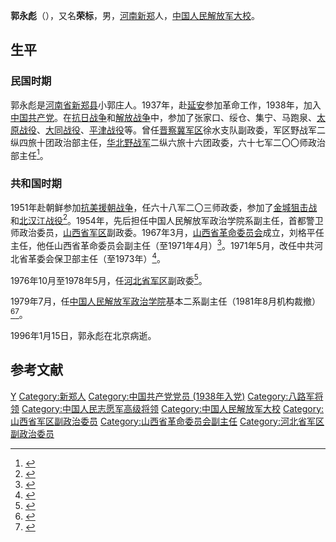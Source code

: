 {{Infobox_officeholder
| name = 郭永彪
| image name = 
| width = 150px
| now = 山西省革命委员会副主任
| period =
| Sex = 男 
| party = {{CPC}}
| Native place =[[河南省|河南省]][[新郑县|新郑县]]
| date of birth = 1917年
| date of death = 1996年1月15日
| place of birth ={{CHN}}[[河南省|河南省]][[新郑县|新郑县]]
| place of death = {{CHN}}[[北京市|北京市]]
| educate =
| past = 
}}
'''郭永彪'''（{{bd|1917年||1996年|1月15日}}），又名'''荣标'''，男，[[河南省|河南]][[新郑县|新郑]]人，[[中国人民解放军大校|中国人民解放军大校]]。

== 生平 ==
=== 民国时期 ===
郭永彪是[[河南省|河南省]][[新郑县|新郑县]]小郭庄人。1937年，赴[[延安|延安]]参加革命工作，1938年，加入[[中国共产党|中国共产党]]。在[[抗日战争|抗日战争]]和[[解放战争|解放战争]]中，参加了张家口、绥仓、集宁、马跑泉、[[太原战役|太原战役]]、[[大同战役|大同战役]]、[[平津战役|平津战役]]等。曾任[[晋察冀军区|晋察冀军区]]徐水支队副政委，军区野战军二纵四旅十团政治部主任，[[华北野战军|华北野战军]]二纵六旅十六团政委，六十七军二〇〇师政治部主任<ref>{{cite book|author1=邵文杰总纂；河南省地方史志编纂委员会编纂|title=河南省志 第62卷 人物简介|date=1997年3月|publisher=河南人民出版社|location=郑州|isbn=7-215-03929-3|pages=159|accessdate=2015-07-12}}</ref>。

=== 共和国时期 ===
1951年赴朝鲜参加[[抗美援朝战争|抗美援朝战争]]，任六十八军二〇三师政委，参加了[[金城狙击战|金城狙击战]]和[[北汉江战役|北汉江战役]]<ref>{{cite book|author1=[[陈忠龙|陈忠龙]]|title=中国人民志愿军人物志 修订合卷本|date=2009年4月|publisher=江苏人民出版社|location=南京|isbn=978-7-214-01777-2|pages=1039|accessdate=2015-07-12}}</ref>。1954年，先后担任中国人民解放军政治学院系副主任，首都警卫师政治委员，[[山西省军区|山西省军区]]副政委。1967年3月，[[山西省革命委员会|山西省革命委员会]]成立，刘格平任主任，他任山西省革命委员会副主任（至1971年4月）<ref>{{cite book|author1=山西省史志研究院编|title=山西通志 第33卷 政务志 政府篇|date=1999年10月|publisher=中华书局|location=北京|isbn=7-101-02242-1|pages=289|accessdate=2015-07-12}}</ref>。1971年5月，改任中共河北省革委会保卫部主任（至1973年）<ref>{{cite book|author1=中共河北省委组织部，中共河北省委党史资料征集编审委员会，河北省档案局编|title=中国共产党河北省组织史资料 1922-1987|date=1990年7月|publisher=河北人民出版社|location=石家庄|isbn=7-202-00714-2|pages=719|accessdate=2015-07-12}}</ref>。

1976年10月至1978年5月，任[[河北省军区|河北省军区]]副政委<ref>{{cite book|author1=中共河北省委组织部，中共河北省委党史资料征集编审委员会，河北省档案局编|title=河北省政权系统组织史资料 河北省地方军事系统组织史资料 河北省统一战线系统组织史资料 河北省群众团体系统组织史资料 1949-1987|date=1990年7月|publisher=河北人民出版社|location=石家庄|isbn=7-202-00715-0|pages=241-242|accessdate=2015-07-12}}</ref>。

1979年7月，任[[中国人民解放军政治学院|中国人民解放军政治学院]]基本二系副主任（1981年8月机构裁撤）<ref>{{cite book|author1=[[马晓天|马晓天]]|coauthors=[[赵可铭|赵可铭]]|title=中国人民解放军国防大学史 1950-1985|date=2007年11月|publisher=国防大学出版社|location=北京|isbn=7-5626-1616-7|pages=593|accessdate=2015-07-12}}</ref><ref>{{cite book|author1=郑州市地方史志编纂委员会编|title=郑州市志 第8分册 人物卷 专记卷 附录卷|date=2000年6月|publisher=中州古籍出版社|location=北京郑州|isbn=7-5348-1889-3|pages=128|accessdate=2015-07-12}}</ref>。

1996年1月15日，郭永彪在北京病逝。

== 参考文献 ==
{{reflist}}

{{Authority control}}
{{DEFAULTSORT:Guo郭}}
[[Category:郭姓|Y]]
[[Category:新郑人|Category:新郑人]]
[[Category:中国共产党党员_(1938年入党)|Category:中国共产党党员 (1938年入党)]]
[[Category:八路军将领|Category:八路军将领]]
[[Category:中国人民志愿军高级将领|Category:中国人民志愿军高级将领]]
[[Category:中国人民解放军大校|Category:中国人民解放军大校]]
[[Category:山西省军区副政治委员|Category:山西省军区副政治委员]]
[[Category:山西省革命委员会副主任|Category:山西省革命委员会副主任]]
[[Category:河北省军区副政治委员|Category:河北省军区副政治委员]]